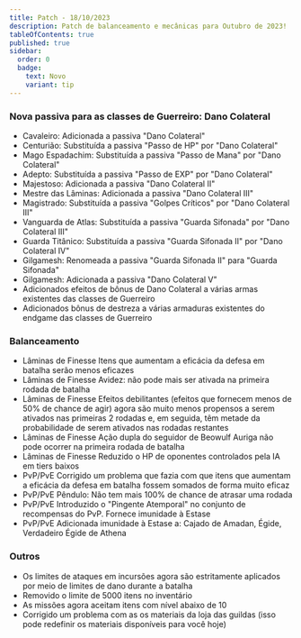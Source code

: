 ```yaml
---
title: Patch - 18/10/2023
description: Patch de balanceamento e mecânicas para Outubro de 2023!
tableOfContents: true
published: true
sidebar:
  order: 0
  badge:
    text: Novo
    variant: tip
---
```


### Nova passiva para as classes de Guerreiro: Dano Colateral

* Cavaleiro: Adicionada a passiva "Dano Colateral"
* Centurião: Substituída a passiva "Passo de HP" por "Dano Colateral"
* Mago Espadachim: Substituída a passiva "Passo de Mana" por "Dano Colateral"
* Adepto: Substituída a passiva "Passo de EXP" por "Dano Colateral"
* Majestoso: Adicionada a passiva "Dano Colateral II"
* Mestre das Lâminas: Adicionada a passiva "Dano Colateral III"
* Magistrado: Substituída a passiva "Golpes Críticos" por "Dano Colateral III"
* Vanguarda de Atlas: Substituída a passiva "Guarda Sifonada" por "Dano Colateral III"
* Guarda Titânico: Substituída a passiva "Guarda Sifonada II" por "Dano Colateral IV"
* Gilgamesh: Renomeada a passiva "Guarda Sifonada II" para "Guarda Sifonada"
* Gilgamesh: Adicionada a passiva "Dano Colateral V"
* Adicionados efeitos de bônus de Dano Colateral a várias armas existentes das classes de Guerreiro
* Adicionados bônus de destreza a várias armaduras existentes do endgame das classes de Guerreiro

### Balanceamento

* Lâminas de Finesse Itens que aumentam a eficácia da defesa em batalha serão menos eficazes
* Lâminas de Finesse Avidez: não pode mais ser ativada na primeira rodada de batalha
* Lâminas de Finesse Efeitos debilitantes (efeitos que fornecem menos de 50% de chance de agir) agora são muito menos propensos a serem ativados nas primeiras 2 rodadas e, em seguida, têm metade da probabilidade de serem ativados nas rodadas restantes
* Lâminas de Finesse Ação dupla do seguidor de Beowulf Auriga não pode ocorrer na primeira rodada de batalha
* Lâminas de Finesse Reduzido o HP de oponentes controlados pela IA em tiers baixos
* PvP/PvE Corrigido um problema que fazia com que itens que aumentam a eficácia da defesa em batalha fossem somados de forma muito eficaz
* PvP/PvE Pêndulo: Não tem mais 100% de chance de atrasar uma rodada
* PvP/PvE Introduzido o "Pingente Atemporal" no conjunto de recompensas do PvP. Fornece imunidade à Estase
* PvP/PvE Adicionada imunidade à Estase a: Cajado de Amadan, Égide, Verdadeiro Égide de Athena

### Outros

* Os limites de ataques em incursões agora são estritamente aplicados por meio de limites de dano durante a batalha
* Removido o limite de 5000 itens no inventário
* As missões agora aceitam itens com nível abaixo de 10
* Corrigido um problema com as os materiais da loja das guildas (isso pode redefinir os materiais disponíveis para você hoje)